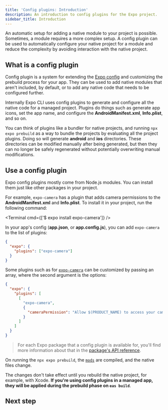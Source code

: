 ```yaml
---
title: 'Config plugins: Introduction'
description: An introduction to config plugins for the Expo project.
sidebar_title: Introduction
---
```



An automatic setup for adding a native module to your project is possible. Sometimes, a module requires a more complex setup. A config plugin can be used to automatically configure your native project for a module and reduce the complexity by avoiding interaction with the native project.

## What is a config plugin

Config plugin is a system for extending the [Expo config](/workflow/configuration) and customizing the prebuild process for your app. They can be used to add native modules that aren't included, by default, or to add any native code that needs to be configured further.

Internally Expo CLI uses config plugins to generate and configure all the native code for a managed project. Plugins do things such as generate app icons, set the app name, and configure the **AndroidManifest.xml**, **Info.plist**, and so on.

You can think of plugins like a bundler for native projects, and running `npx expo prebuild` as a way to bundle the projects by evaluating all the project plugins. Doing so will generate **android** and **ios** directories. These directories can be modified manually after being generated, but then they can no longer be safely regenerated without potentially overwriting manual modifications.

## Use a config plugin

Expo config plugins mostly come from Node.js modules. You can install them just like other packages in your project.

For example, `expo-camera` has a plugin that adds camera permissions to the **AndroidManifest.xml** and **Info.plist**. To install it in your project, run the following command:

<Terminal cmd={['$ expo install expo-camera']} />

In your app's config (**app.json**, or **app.config.js**), you can add `expo-camera` to the list of plugins:

```json app.json
{
  "expo": {
    "plugins": ["expo-camera"]
  }
}
```

Some plugins such as for [`expo-camera`](/versions/latest/sdk/camera/) can be customized by passing an array, where the second argument is the options:

```json app.json
{
  "expo": {
    "plugins": [
      [
        "expo-camera",
        {
          "cameraPermission": "Allow $(PRODUCT_NAME) to access your camera."
        }
      ]
    ]
  }
}
```

> For each Expo package that a config plugin is available for, you'll find more information about that in the [package's API reference](/versions/latest/).

On running the `npx expo prebuild`, the [`mods`]() are compiled, and the native files change.

The changes don't take effect until you rebuild the native project, for example, with Xcode. **If you're using config plugins in a managed app,
they will be applied during the prebuild phase on `eas build`**.

## Next step

<BoxLink
  title="Creating a plugin"
  description="Learn about how you can create a config plugin."
  href="/config-plugins/plugins-and-mods"
/>

